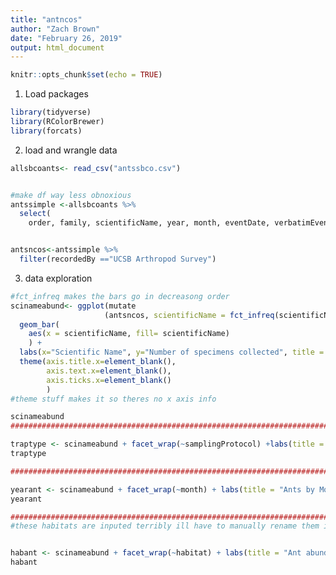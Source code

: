 ```yaml
---
title: "antncos"
author: "Zach Brown"
date: "February 26, 2019"
output: html_document
---
```


```r
knitr::opts_chunk$set(echo = TRUE)
```

1. Load packages
```r
library(tidyverse)
library(RColorBrewer)
library(forcats)
```

2. load and wrangle data
```r
allsbcoants<- read_csv("antssbco.csv")


#make df way less obnoxious
antssimple <-allsbcoants %>%
  select(
    order, family, scientificName, year, month, eventDate, verbatimEventDate, samplingProtocol, habitat, country, stateProvince, county, municipality, decimalLatitude, decimalLongitude, recordedBy, individualCount) 


antsncos<-antssimple %>%
  filter(recordedBy =="UCSB Arthropod Survey")
```

3. data exploration
```r


#fct_infreq makes the bars go in decreasong order
scinameabund<- ggplot(mutate
                     (antsncos, scientificName = fct_infreq(scientificName))) + 
  geom_bar(
    aes(x = scientificName, fill= scientificName)
    ) +
  labs(x="Scientific Name", y="Number of specimens collected", title = "Ants Abundance Before Restoration") +
  theme(axis.title.x=element_blank(),
        axis.text.x=element_blank(),
        axis.ticks.x=element_blank()
        )
#theme stuff makes it so theres no x axis info

scinameabund
########################################################################################

traptype <- scinameabund + facet_wrap(~samplingProtocol) +labs(title = "Ants by Sampling Protocol")
traptype

########################################################################################

yearant <- scinameabund + facet_wrap(~month) + labs(title = "Ants by Month")
yearant

#######################################################################################
#these habitats are inputed terribly ill have to manually rename them in the csv


habant <- scinameabund + facet_wrap(~habitat) + labs(title = "Ant abundance by habitat")
habant
```

